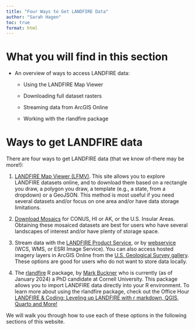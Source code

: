 ```yaml
---
title: "Four Ways to Get LANDFIRE Data"
author: "Sarah Hagen"
toc: true
format: html
---
```


# What you will find in this section

-   An overview of ways to access LANDFIRE data:

    -   Using the LANDFIRE Map Viewer
    
    -   Downloading full dataset rasters
    
    -   Streaming data from ArcGIS Online
    
    -   Working with the rlandfire package

# Ways to get LANDFIRE data

There are four ways to get LANDFIRE data (that we know of-there may be more!):

1. [LANDFIRE Map Viewer (LFMV)](https://www.landfire.gov/viewer/). This site allows you to explore LANDFIRE datasets online, and to download them based on a rectangle you draw, a polygon you draw, a template (e.g., a state, from a dropdown) or a GeoJSON. This method is most useful if you need several datasets and/or focus on one area and/or have data storage limitations.

2. [Download Mosaics](https://landfire.gov/data/FullExtentDownloads) for CONUS, HI or AK, or the U.S. Insular Areas. Obtaining these mosaiced datasets are best for users who have several landscapes of interest and/or have plenty of storage space.

3. Stream data with the [LANDFIRE Product Service](https://lfps.usgs.gov/arcgis/rest/services/LandfireProductService/GPServer), or by [webservice](https://landfire.gov/data/lf_stream) (WCS, WMS, or ESRI Image Service). You can also access hosted imagery layers in ArcGIS Online from the [U.S. Geological Survey gallery](https://usgs.maps.arcgis.com/home/gallery.html?sortField=relevance&sortOrder=desc&focus=layers-weblayers-imagery). These options are good for users who do not want to store data locally. 

4. The [rlandfire](https://github.com/bcknr/rlandfire) R package, by [Mark Buckner](https://github.com/bcknr/rlandfire) who is currently (as of January 2024) a PhD candidate at Cornell University. This package allows you to import LANDFIRE data directly into your R environment. To learn more about using the rlandfire package, check out the Office Hour [LANDFIRE & Coding: Leveling up LANDFIRE with r markdown, QGIS, Quarto and More!](https://youtu.be/Go5foMcOG-c)

We will walk you through how to use each of these options in the following sections of this website.